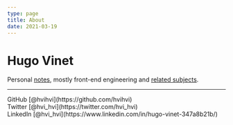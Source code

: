 ```yaml
---
type: page
title: About
date: 2021-03-19
---
```


# Hugo Vinet

Personal [notes](/posts), mostly front-end engineering and [related subjects](/tags).

---

<div>
  GitHub [@hvihvi](https://github.com/hvihvi)
  <br />
  Twitter [@hvi_hvi](https://twitter.com/hvi_hvi)
  <br />
  LinkedIn [@hvi_hvi](https://www.linkedin.com/in/hugo-vinet-347a8b21b/)
</div>
